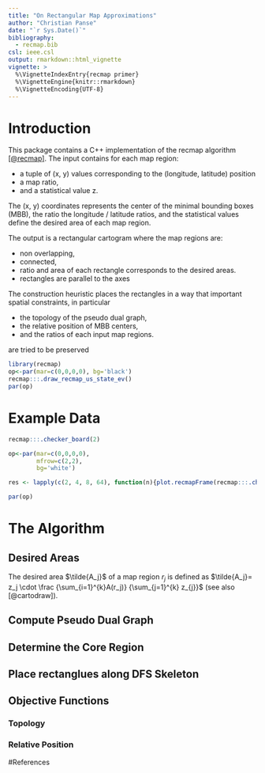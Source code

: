 ```yaml
---
title: "On Rectangular Map Approximations"
author: "Christian Panse"
date: "`r Sys.Date()`"
bibliography:
  - recmap.bib
csl: ieee.csl
output: rmarkdown::html_vignette
vignette: >
  %\VignetteIndexEntry{recmap primer}
  %\VignetteEngine{knitr::rmarkdown}
  %\VignetteEncoding{UTF-8}
---
```


# Introduction

This package contains a C++ implementation of the recmap algorithm 
[[@recmap]](http://dx.doi.org/10.1109/INFVIS.2004.57).
The input contains for each map region:

- a tuple of (x, y) values corresponding to the (longitude, latitude) position 
- a map ratio, 
- and a statistical value z.

The (x, y) coordinates represents the center of the minimal bounding boxes (MBB), 
the ratio the longitude / latitude 
ratios, and the  statistical values define the desired 
area of each map region. 

The output is a rectangular cartogram where the map regions are:

- non overlapping, 
- connected, 
- ratio and area of each rectangle corresponds to the desired areas.
- rectangles are parallel to the axes

The construction heuristic places the rectangles in a way that important 
spatial constraints, in particular

- the topology of the pseudo dual graph,
- the relative position of MBB centers, 
- and the ratios of each input map regions.

are tried to be preserved


```r

library(recmap)
op<-par(mar=c(0,0,0,0), bg='black')
recmap:::.draw_recmap_us_state_ev()
par(op)
```


# Example Data
```r
recmap:::.checker_board(2)
```

```r


op<-par(mar=c(0,0,0,0), 
        mfrow=c(2,2), 
        bg='white')

res <- lapply(c(2, 4, 8, 64), function(n){plot.recmapFrame(recmap:::.checker_board(n))})

par(op)
```

# The Algorithm

## Desired Areas

The desired area $\tilde{A_j}$ of a map region  $r_j$ is defined as
$\tilde{A_j}= z_j \cdot \frac {\sum_{i=1}^{k}A(r_j)} {\sum_{j=1}^{k} z_{j}}$ (see also [@cartodraw]). 

## Compute Pseudo Dual Graph

## Determine the Core Region

## Place rectanglues along DFS Skeleton

## Objective Functions

### Topology 

### Relative Position
#References


